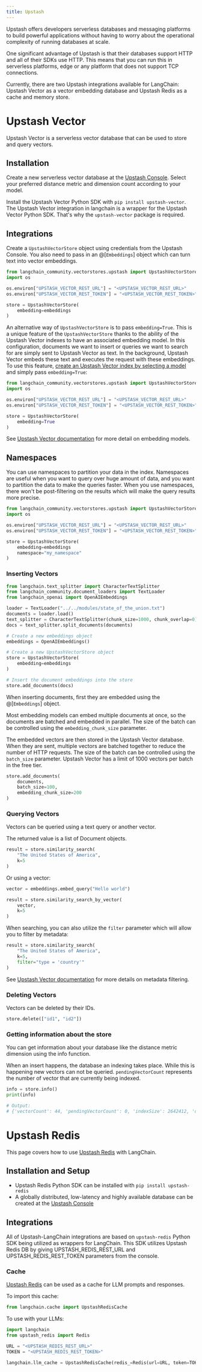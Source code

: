 ```yaml
---
title: Upstash
---
```


Upstash offers developers serverless databases and messaging
platforms to build powerful applications without having to worry
about the operational complexity of running databases at scale.

One significant advantage of Upstash is that their databases support HTTP and all of their SDKs use HTTP.
This means that you can run this in serverless platforms, edge or any platform that does not support TCP connections.

Currently, there are two Upstash integrations available for LangChain:
Upstash Vector as a vector embedding database and Upstash Redis as a cache and memory store.

# Upstash Vector

Upstash Vector is a serverless vector database that can be used to store and query vectors.

## Installation

Create a new serverless vector database at the [Upstash Console](https://console.upstash.com/vector).
Select your preferred distance metric and dimension count according to your model.


Install the Upstash Vector Python SDK with `pip install upstash-vector`.
The Upstash Vector integration in langchain is a wrapper for the Upstash Vector Python SDK. That's why the `upstash-vector` package is required.

## Integrations

Create a `UpstashVectorStore` object using credentials from the Upstash Console.
You also need to pass in an @[`Embeddings`] object which can turn text into vector embeddings.

```python
from langchain_community.vectorstores.upstash import UpstashVectorStore
import os

os.environ["UPSTASH_VECTOR_REST_URL"] = "<UPSTASH_VECTOR_REST_URL>"
os.environ["UPSTASH_VECTOR_REST_TOKEN"] = "<UPSTASH_VECTOR_REST_TOKEN>"

store = UpstashVectorStore(
    embedding=embeddings
)
```

An alternative way of `UpstashVectorStore` is to pass `embedding=True`. This is a unique
feature of the `UpstashVectorStore` thanks to the ability of the Upstash Vector indexes
to have an associated embedding model. In this configuration, documents we want to insert or
queries we want to search for are simply sent to Upstash Vector as text. In the background,
Upstash Vector embeds these text and executes the request with these embeddings. To use this
feature, [create an Upstash Vector index by selecting a model](https://upstash.com/docs/vector/features/embeddingmodels#using-a-model)
and simply pass `embedding=True`:

```python
from langchain_community.vectorstores.upstash import UpstashVectorStore
import os

os.environ["UPSTASH_VECTOR_REST_URL"] = "<UPSTASH_VECTOR_REST_URL>"
os.environ["UPSTASH_VECTOR_REST_TOKEN"] = "<UPSTASH_VECTOR_REST_TOKEN>"

store = UpstashVectorStore(
    embedding=True
)
```

See [Upstash Vector documentation](https://upstash.com/docs/vector/features/embeddingmodels)
for more detail on embedding models.

## Namespaces
You can use namespaces to partition your data in the index. Namespaces are useful when you want to query over huge amount of data, and you want to partition the data to make the queries faster. When you use namespaces, there won't be post-filtering on the results which will make the query results more precise.

```python
from langchain_community.vectorstores.upstash import UpstashVectorStore
import os

os.environ["UPSTASH_VECTOR_REST_URL"] = "<UPSTASH_VECTOR_REST_URL>"
os.environ["UPSTASH_VECTOR_REST_TOKEN"] = "<UPSTASH_VECTOR_REST_TOKEN>"

store = UpstashVectorStore(
    embedding=embeddings
    namespace="my_namespace"
)
```

### Inserting Vectors

```python
from langchain.text_splitter import CharacterTextSplitter
from langchain_community.document_loaders import TextLoader
from langchain_openai import OpenAIEmbeddings

loader = TextLoader("../../modules/state_of_the_union.txt")
documents = loader.load()
text_splitter = CharacterTextSplitter(chunk_size=1000, chunk_overlap=0)
docs = text_splitter.split_documents(documents)

# Create a new embeddings object
embeddings = OpenAIEmbeddings()

# Create a new UpstashVectorStore object
store = UpstashVectorStore(
    embedding=embeddings
)

# Insert the document embeddings into the store
store.add_documents(docs)
```

When inserting documents, first they are embedded using the @[`Embeddings`] object.

Most embedding models can embed multiple documents at once, so the documents are batched and embedded in parallel.
The size of the batch can be controlled using the `embedding_chunk_size` parameter.

The embedded vectors are then stored in the Upstash Vector database. When they are sent, multiple vectors are batched together to reduce the number of HTTP requests.
The size of the batch can be controlled using the `batch_size` parameter. Upstash Vector has a limit of 1000 vectors per batch in the free tier.

```python
store.add_documents(
    documents,
    batch_size=100,
    embedding_chunk_size=200
)
```

### Querying Vectors

Vectors can be queried using a text query or another vector.

The returned value is a list of Document objects.

```python
result = store.similarity_search(
    "The United States of America",
    k=5
)
```

Or using a vector:

```python
vector = embeddings.embed_query("Hello world")

result = store.similarity_search_by_vector(
    vector,
    k=5
)
```

When searching, you can also utilize the `filter` parameter which will allow you to filter by metadata:

```python
result = store.similarity_search(
    "The United States of America",
    k=5,
    filter="type = 'country'"
)
```

See [Upstash Vector documentation](https://upstash.com/docs/vector/features/filtering)
for more details on metadata filtering.

### Deleting Vectors

Vectors can be deleted by their IDs.

```python
store.delete(["id1", "id2"])
```

### Getting information about the store

You can get information about your database like the distance metric dimension using the info function.

When an insert happens, the database an indexing takes place. While this is happening new vectors can not be queried. `pendingVectorCount` represents the number of vector that are currently being indexed.

```python
info = store.info()
print(info)

# Output:
# {'vectorCount': 44, 'pendingVectorCount': 0, 'indexSize': 2642412, 'dimension': 1536, 'similarityFunction': 'COSINE'}
```

# Upstash Redis

This page covers how to use [Upstash Redis](https://upstash.com/redis) with LangChain.

## Installation and Setup
- Upstash Redis Python SDK can be installed with `pip install upstash-redis`
- A globally distributed, low-latency and highly available database can be created at the [Upstash Console](https://console.upstash.com)


## Integrations
All of Upstash-LangChain integrations are based on `upstash-redis` Python SDK being utilized as wrappers for LangChain.
This SDK utilizes Upstash Redis DB by giving UPSTASH_REDIS_REST_URL and UPSTASH_REDIS_REST_TOKEN parameters from the console.


### Cache

[Upstash Redis](https://upstash.com/redis) can be used as a cache for LLM prompts and responses.

To import this cache:
```python
from langchain.cache import UpstashRedisCache
```

To use with your LLMs:
```python
import langchain
from upstash_redis import Redis

URL = "<UPSTASH_REDIS_REST_URL>"
TOKEN = "<UPSTASH_REDIS_REST_TOKEN>"

langchain.llm_cache = UpstashRedisCache(redis_=Redis(url=URL, token=TOKEN))
```

